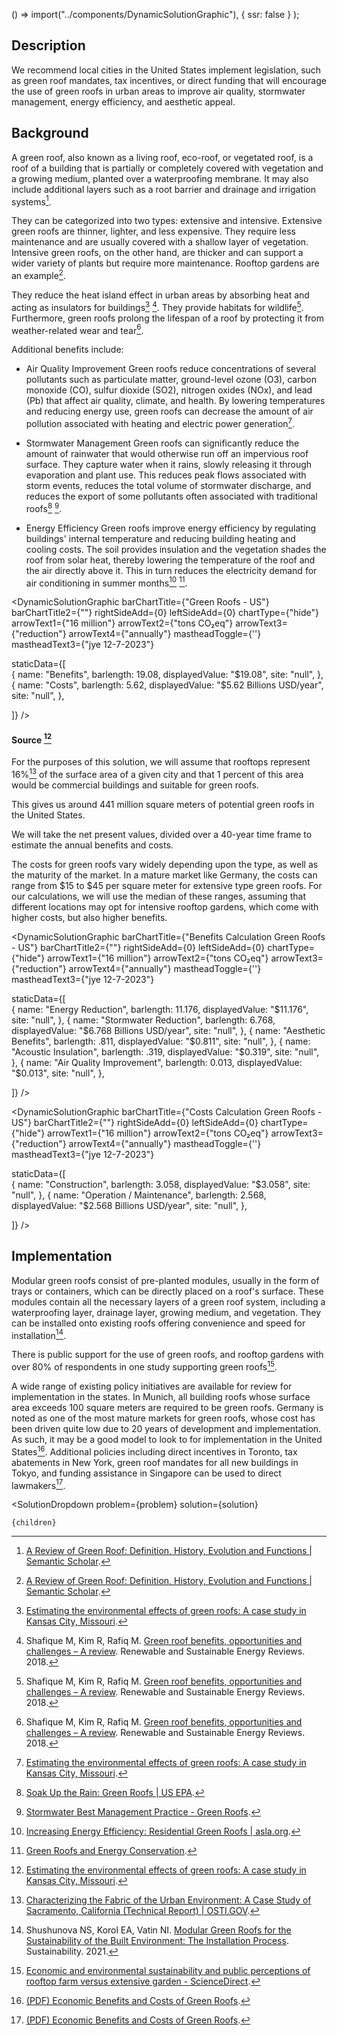 

  () => import("../components/DynamicSolutionGraphic"),
  { ssr: false }
);


## Description

We recommend local cities in the United States implement legislation, such as green roof mandates, tax incentives, or direct funding that will encourage the use of green roofs in urban areas to improve air quality, stormwater management, energy efficiency, and aesthetic appeal. 

## Background

A green roof, also known as a living roof, eco-roof, or vegetated roof, is a roof of a building that is partially or completely covered with vegetation and a growing medium, planted over a waterproofing membrane. It may also include additional layers such as a root barrier and drainage and irrigation systems[^"13"]. 

They can be categorized into two types: extensive and intensive. Extensive green roofs are thinner, lighter, and less expensive. They require less maintenance and are usually covered with a shallow layer of vegetation. Intensive green roofs, on the other hand, are thicker and can support a wider variety of plants but require more maintenance. Rooftop gardens are an example[^"13"].

They reduce the heat island effect in urban areas by absorbing heat and acting as insulators for buildings[^"1"] [^"14"]. They provide habitats for wildlife[^"14"]. Furthermore, green roofs prolong the lifespan of a roof by protecting it from weather-related wear and tear[^"14"].

Additional benefits include:

- Air Quality Improvement
Green roofs reduce concentrations of several pollutants such as particulate matter, ground-level ozone (O3), carbon monoxide (CO), sulfur dioxide (SO2), nitrogen oxides (NOx), and lead (Pb) that affect air quality, climate, and health. By lowering temperatures and reducing energy use, green roofs can decrease the amount of air pollution associated with heating and electric power generation[^"1"].

- Stormwater Management
Green roofs can significantly reduce the amount of rainwater that would otherwise run off an impervious roof surface. They capture water when it rains, slowly releasing it through evaporation and plant use. This reduces peak flows associated with storm events, reduces the total volume of stormwater discharge, and reduces the export of some pollutants often associated with traditional roofs[^"3"] [^"4"].

- Energy Efficiency
Green roofs improve energy efficiency by regulating buildings' internal temperature and reducing building heating and cooling costs. The soil provides insulation and the vegetation shades the roof from solar heat, thereby lowering the temperature of the roof and the air directly above it. This in turn reduces the electricity demand for air conditioning in summer months[^"5"] [^"6"].



<DynamicSolutionGraphic
  barChartTitle={"Green Roofs - US"}
  barChartTitle2={""}
  rightSideAdd={0}
  leftSideAdd={0}
  chartType={"hide"}
  arrowText1={"16 million"}
  arrowText2={"tons CO₂eq"}
  arrowText3={"reduction"}
  arrowText4={"annually"}
  mastheadToggle={''}
  mastheadText3={"jye 12-7-2023"}
  
  
  staticData={[   
     {
      name: "Benefits",
      barlength: 19.08,
      displayedValue: "$19.08",
      site: "null",
    },
    {
      name: "Costs",
      barlength: 5.62,
      displayedValue: "$5.62 Billions USD/year",
      site: "null",
    },
        
  ]}
/>
#### Source [^"1"]

For the purposes of this solution, we will assume that rooftops represent 16%[^"18"] of the surface area of a given city and that 1 percent of this area would be commercial buildings and suitable for green roofs. 

This gives us around 441 million square meters of potential green roofs in the United States. 

We will take the net present values, divided over a 40-year time frame to estimate the annual benefits and costs.

The costs for green roofs vary widely depending upon the type, as well as the maturity of the market. In a mature market like Germany, the costs can range from $15 to $45 per square meter for extensive type green roofs. For our calculations, we will use the median of these ranges, assuming that different locations may opt for intensive rooftop gardens, which come with higher costs, but also higher benefits.

<DynamicSolutionGraphic
  barChartTitle={"Benefits Calculation Green Roofs - US"}
  barChartTitle2={""}
  rightSideAdd={0}
  leftSideAdd={0}
  chartType={"hide"}
  arrowText1={"16 million"}
  arrowText2={"tons CO₂eq"}
  arrowText3={"reduction"}
  arrowText4={"annually"}
  mastheadToggle={''}
  mastheadText3={"jye 12-7-2023"}
  
  
  staticData={[   
     {
      name: "Energy Reduction",
      barlength: 11.176,
      displayedValue: "$11.176",
      site: "null",
    },
    {
      name: "Stormwater Reduction",
      barlength: 6.768,
      displayedValue: "$6.768 Billions USD/year",
      site: "null",
    },
        {
      name: "Aesthetic Benefits",
      barlength: .811,
      displayedValue: "$0.811",
      site: "null",
    },
        {
      name: "Acoustic Insulation",
      barlength: .319,
      displayedValue: "$0.319",
      site: "null",
    },
        {
      name: "Air Quality Improvement",
      barlength: 0.013,
      displayedValue: "$0.013",
      site: "null",
    },
        
  ]}
/>

<DynamicSolutionGraphic
  barChartTitle={"Costs Calculation Green Roofs - US"}
  barChartTitle2={""}
  rightSideAdd={0}
  leftSideAdd={0}
  chartType={"hide"}
  arrowText1={"16 million"}
  arrowText2={"tons CO₂eq"}
  arrowText3={"reduction"}
  arrowText4={"annually"}
  mastheadToggle={''}
  mastheadText3={"jye 12-7-2023"}
  
  
  staticData={[   
     {
      name: "Construction",
      barlength: 3.058,
      displayedValue: "$3.058",
      site: "null",
    },
    {
      name: "Operation / Maintenance",
      barlength: 2.568,
      displayedValue: "$2.568 Billions USD/year",
      site: "null",
    },
        
  ]}
/>




## Implementation

Modular green roofs consist of pre-planted modules, usually in the form of trays or containers, which can be directly placed on a roof's surface. These modules contain all the necessary layers of a green roof system, including a waterproofing layer, drainage layer, growing medium, and vegetation. They can be installed onto existing roofs offering convenience and speed for installation[^"15"]. 

There is public support for the use of green roofs, and rooftop gardens with over 80% of respondents in one study supporting green roofs[^"19"].

A wide range of existing policy initiatives are available for review for implementation in the states. In Munich, all building roofs whose surface area exceeds 100 square meters are required to be green roofs. Germany is noted as one of the most mature markets for green roofs, whose cost has been driven quite low due to 20 years of development and implementation. As such, it may be a good model to look to for implementation in the United States[^"11"]. Additional policies including direct incentives in Toronto, tax abatements in New York, green roof mandates for all new buildings in Tokyo, and funding assistance in Singapore can be used to direct lawmakers[^"11"].


[^"1"]:  [Estimating the environmental effects of green roofs: A case study in Kansas City, Missouri](https://www.epa.gov/sites/default/files/2018-09/documents/greenroofs_casestudy_kansascity.pdf). 
[^"2"]:  [Green Roof Heat Transfer and Thermal Performance Analysis](http://www.cmu.edu/environment/campus-green-design/green-roofs/documents/heat-transfer-and-thermal-performance-analysis.pdf). 
[^"3"]:  [Soak Up the Rain: Green Roofs | US EPA](https://www.epa.gov/soakuptherain/soak-rain-green-roofs). 
[^"4"]:  [Stormwater Best Management Practice - Green Roofs](https://www.epa.gov/system/files/documents/2021-11/bmp-green-roofs.pdf). 
[^"5"]:  [Increasing Energy Efficiency: Residential Green Roofs | asla.org](https://www.asla.org/residentialgreenroofs.aspx). 
[^"6"]:  [Green Roofs and Energy Conservation](https://livingroofs.org/energy-conservation/). 
[^"7"]:  [Commercial buildings U.S. by year constructed | Statista](https://www.statista.com/statistics/936960/number-of-commercial-buildings-in-the-us-by-year-constructed/). 
[^"8"]:  [Commercial buildings U.S. by year constructed | Statista](https://www.statista.com/statistics/936960/number-of-commercial-buildings-in-the-us-by-year-constructed/). 
[^"9"]:  [Green roofs are saving green dollars - Spartan Newsroom](https://news.jrn.msu.edu/2023/10/green-roofs-are-saving-green-dollars/). 
[^"10"]:  [Sustainable green roofs: a comprehensive review of influential factors | SpringerLink](https://link.springer.com/article/10.1007/s11356-022-23405-x). 
[^"11"]:  [(PDF) Economic Benefits and Costs of Green Roofs](https://www.researchgate.net/publication/323620867_Economic_Benefits_and_Costs_of_Green_Roofs). 
[^"12"]:  [Economic and environmental sustainability and public perceptions of rooftop farm versus extensive garden - ScienceDirect](https://www.sciencedirect.com/science/article/abs/pii/S0360132318306048). 
[^"13"]:  [A Review of Green Roof: Definition, History, Evolution and Functions | Semantic Scholar](https://www.semanticscholar.org/paper/A-Review-of-Green-Roof%3A-Definition%2C-History%2C-and-Abass-Ismail/1b0cc7e6583d6aea6a0f5696fc28348730121877). 
[^"14"]: Shafique M, Kim R, Rafiq M. [Green roof benefits, opportunities and challenges – A review](https://www.sciencedirect.com/science/article/abs/pii/S136403211830217X?via%3Dihub). Renewable and Sustainable Energy Reviews. 2018. 
[^"15"]: Shushunova NS, Korol EA, Vatin NI. [Modular Green Roofs for the Sustainability of the Built Environment: The Installation Process](https://www.mdpi.com/2071-1050/13/24/13749). Sustainability. 2021. 
[^"16"]:  [U.S. Cities Factsheet | Center for Sustainable Systems](https://css.umich.edu/publications/factsheets/built-environment/us-cities-factsheet#:~:text=Urban%20land%20area%20is%20106%2C386,more%20than%20double%20by%202060.&text=The%20average%20population%20density%20of,94%20people%20per%20square%20mile.). 
[^"17"]:  [Analyzing the land cover of an urban environment using high-resolution orthophotos | HEATISLAND](https://dx.doi.org/10.1016/S0169-2046(02)00165-2). 
[^"18"]:  [Characterizing the Fabric of the Urban Environment: A Case Study of Sacramento, California (Technical Report) | OSTI.GOV](https://www.osti.gov/biblio/764362). 
[^"19"]:  [Economic and environmental sustainability and public perceptions of rooftop farm versus extensive garden - ScienceDirect](https://www.sciencedirect.com/science/article/abs/pii/S0360132318306048). 

  <SolutionDropdown 
    problem={problem} 
    solution={solution}
  >
    {children}
  </SolutionDropdown>
